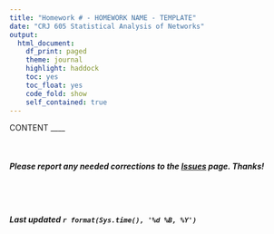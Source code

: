 ```yaml
---
title: "Homework # - HOMEWORK NAME - TEMPLATE"
date: "CRJ 605 Statistical Analysis of Networks"
output: 
  html_document:
    df_print: paged
    theme: journal
    highlight: haddock
    toc: yes
    toc_float: yes
    code_fold: show
    self_contained: true
---
```


<style>
body {
text-align: justify}
</style>


CONTENT
____

<br>

##### ***Please*** report any needed corrections to the [Issues](https://github.com/jacobtnyoung/SAND/issues) page. Thanks!

<br>
<br>


###### ***Last updated `r format(Sys.time(), '%d %B, %Y')`***